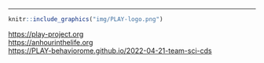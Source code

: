 ---

```r
knitr::include_graphics("img/PLAY-logo.png")
```

<div class="centered">
<https://play-project.org></br>
<https://anhourinthelife.org></br>
<https://PLAY-behaviorome.github.io/2022-04-21-team-sci-cds></br>
</div>